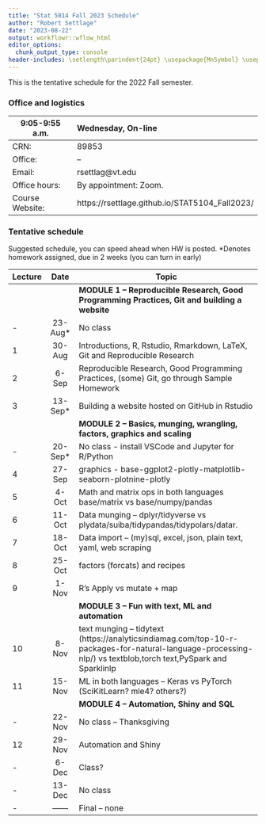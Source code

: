 ```yaml
---
title: "Stat 5014 Fall 2023 Schedule"
author: "Robert Settlage"
date: "2023-08-22"
output: workflowr::wflow_html
editor_options:
  chunk_output_type: console
header-includes: \setlength\parindent{24pt} \usepackage{MnSymbol} \usepackage{mathrsfs}
---
```


This is the tentative schedule for the 2022 Fall semester.
  
### Office and logistics

9:05-9:55 a.m.  Wednesday, On-line
--------------  ---------------------------------------
CRN:            89853  
Office:         --  
Email:          rsettlag@vt.edu
Office hours:   By appointment: Zoom.  
Course Website: https://rsettlage.github.io/STAT5104_Fall2023/
--------------  ---------------------------------------

### Tentative schedule

Suggested schedule, you can speed ahead when HW is posted.
*Denotes homework assigned, due in 2 weeks (you can turn in early)

|Lecture | Date      | Topic
|--------|:---------:|------------------------------------------------------------------ 
|        |           | **MODULE 1 -- Reproducible Research, Good Programming Practices, Git and building a website**  
|-       | 23-Aug*   | No class  
|1       | 30-Aug    | Introductions, R, Rstudio, Rmarkdown, LaTeX, Git and Reproducible Research  
|2	     |  6-Sep    | Reproducible Research, Good Programming Practices, (some) Git, go through Sample Homework  
|3	     | 13-Sep*   | Building a website hosted on GitHub in Rstudio  
|        |           | **MODULE 2 -- Basics, munging, wrangling, factors, graphics and scaling**
|-	     | 20-Sep*   | No class - install VSCode and Jupyter for R/Python   
|4	     | 27-Sep    | graphics - base-ggplot2-plotly-matplotlib-seaborn-plotnine-plotly  
|5	     |  4-Oct    | Math and matrix ops in both languages base/matrix vs base/numpy/pandas 
|6	     | 11-Oct    | Data munging -- dplyr/tidyverse vs plydata/suiba/tidypandas/tidypolars/datar. 
|7       | 18-Oct    | Data import -- (my)sql, excel, json, plain text, yaml, web scraping  
|8	     | 25-Oct    | factors (forcats) and recipes  
|9	     |  1-Nov    | R's Apply vs mutate + map  
|        |           | **MODULE 3 -- Fun with text, ML and automation**  
|10	     |  8-Nov    | text munging -- tidytext (https://analyticsindiamag.com/top-10-r-packages-for-natural-language-processing-nlp/) vs textblob,torch text,PySpark and Sparklinlp   
|11	     | 15-Nov    | ML in both languages -- Keras vs PyTorch (SciKitLearn?  mle4? others?)  
|        |           | **MODULE 4 -- Automation, Shiny and SQL**  
|-	     | 22-Nov    | No class -- Thanksgiving     
|12      | 29-Nov    | Automation and Shiny 
|- 	     |  6-Dec    | Class?        
|- 	     | 13-Dec    | No class 
|-       | ------    | Final -- none  


